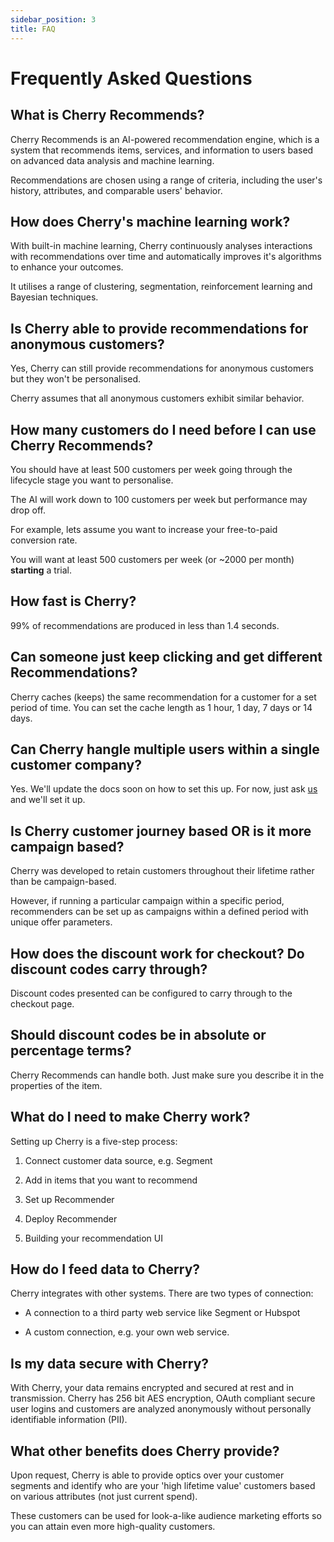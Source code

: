 ```yaml
---
sidebar_position: 3
title: FAQ
---
```


# Frequently Asked Questions


## What is Cherry Recommends?

Cherry Recommends is an AI-powered recommendation engine, which is a system that recommends items, services, and information to users based on advanced data analysis and machine learning. 

Recommendations are chosen using a range of criteria, including the user's history, attributes, and comparable users' behavior. 


## How does Cherry's machine learning work?

With built-in machine learning, Cherry continuously analyses interactions with recommendations over time and automatically improves it's algorithms to enhance your outcomes. 

It utilises a range of clustering, segmentation, reinforcement learning and Bayesian techniques.


## Is Cherry able to provide recommendations for anonymous customers?

Yes, Cherry can still provide recommendations for anonymous customers but they won't be personalised. 

Cherry assumes that all anonymous customers exhibit similar behavior.

 
## How many customers do I need before I can use Cherry Recommends?

You should have at least 500 customers per week going through the lifecycle stage you want to personalise. 

The AI will work down to 100 customers per week but performance may drop off.

For example, lets assume you want to increase your free-to-paid conversion rate. 

You will want at least 500 customers per week (or ~2000 per month) **starting** a trial.


## How fast is Cherry?

99% of recommendations are produced in less than 1.4 seconds.


## Can someone just keep clicking and get different Recommendations?

Cherry caches (keeps) the same recommendation for a customer for a set period of time. You can set the cache length as 1 hour, 1 day, 7 days or 14 days.

## Can Cherry hangle multiple users within a single customer company?

Yes. We'll update the docs soon on how to set this up. For now, just ask [us](mailto:help@cherry.ai) and we'll set it up.


## Is Cherry customer journey based OR is it more campaign based? 

Cherry was developed to retain customers throughout their lifetime rather than be campaign-based. 

However, if running a particular campaign within a specific period, recommenders can be set up as campaigns within a defined period with unique offer parameters. 

 

## How does the discount work for checkout? Do discount codes carry through?  

Discount codes presented can be configured to carry through to the checkout page.



## Should discount codes be in absolute or percentage terms?

Cherry Recommends can handle both. Just make sure you describe it in the properties of the item.


## What do I need to make Cherry work? 

Setting up Cherry is a five-step process: 

1. Connect customer data source, e.g. Segment

1. Add in items that you want to recommend

2. Set up Recommender 

3. Deploy Recommender

4. Building your recommendation UI 



## How do I feed data to Cherry?

Cherry integrates with other systems. There are two types of connection: 

* A connection to a third party web service like Segment or Hubspot 

* A custom connection, e.g. your own web service. 


## Is my data secure with Cherry?

With Cherry, your data remains encrypted and secured at rest and in transmission. Cherry has 256 bit AES encryption, OAuth compliant secure user logins and customers are analyzed anonymously without personally identifiable information (PII).


## What other benefits does Cherry provide?

Upon request, Cherry is able to provide optics over your customer segments and identify who are your 'high lifetime value' customers based on various attributes (not just current spend). 

These customers can be used for look-a-like audience marketing efforts so you can attain even more high-quality customers. 

